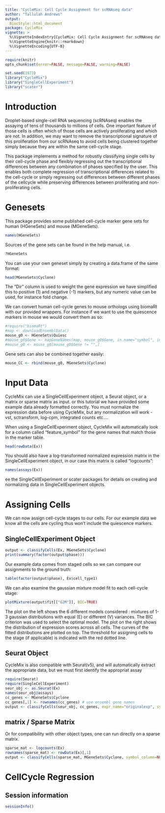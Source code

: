 ```yaml
---
title: "CycleMix: Cell Cycle Assignment for scRNAseq data"
author: "Tallulah Andrews"
output: 
  BiocStyle::html_document
package: CycleMix
vignette: >
  %\VignetteIndexEntry{CycleMix: Cell Cycle Assignment for scRNAseq data}
  %\VignetteEngine{knitr::rmarkdown}
  %\VignetteEncoding{UTF-8}
---
```



```r
require(knitr)
opts_chunk$set(error=FALSE, message=FALSE, warning=FALSE)
```

```r
set.seed(1973)
library("CycleMix")
library("SingleCellExperiment")
library("scater")
```
# Introduction

Droplet-based single-cell RNA sequencing (scRNAseq) enables the assaying of tens of thousands to millions of cells. One important feature of those cells is often which of those cells are actively proliferating and which are not. In addition, we may want to remove the transcriptional signature of this proliferation from our scRNAseq to avoid cells being clustered together simply because they are within the same cell-cycle stage.

This package implements a method for robustly classifying single cells by their cell-cycle phase and flexibly regressing out the transcriptional differences between any combination of phases specified by the user. This enables both complete regression of transcriptional differences related to the cell-cycle or simply regressing out differences between different phases of the cellcycle while preserving differences between proliferating and non-proliferating cells.


# Genesets

This package provides some published cell-cycle marker gene sets for human (HGeneSets) and mouse (MGeneSets).
```r
names(HGeneSets)
```

Sources of the gene sets can be found in the help manual, i.e.
```r
?HGeneSets
```
You can use your own geneset simply by creating a data.frame of the same format:

```r
head(MGeneSets$Cyclone)
```

The "Dir" column is used to weight the gene expression we have simplified this to positive (1) and negative (-1) markers, but any numeric value can be used, for instance fold change.

We can convert human cell-cycle genes to mouse orthologs using biomaRt with our provided wrappers. For instance if we want to use the quiescence markers in mouse we would convert them as so:


```r
#require("biomaRt")
#map <- downloadEnsemblData()
mouse_g0 <- HGeneSets$Quiesc
#mouse_g0$Gene <- mapGeneNames(map, mouse_g0$Gene, in.name="symbol", in.org="Hsap", out.name="symbol", out.org="Mmus")
#mouse_g0 <- mouse_g0[mouse_g0$Gene != "",]
```

Gene sets can also be combined together easily:

```r
mouse_CC <- rbind(mouse_g0, MGeneSets$Cyclone)
```

# Input Data

CycleMix can use a SingleCellExperiment object, a Seurat object, or a matrix or sparse matrix as input. or this tutorial we have provided some example data already formatted correctly. You must normalize the expression data before using CycleMix, but any normalization will work - vst, sctransform, log-cpm, integrated counts etc....

When using a SingleCellExperiment object, CycleMix will automatically look for a column called "feature_symbol" for the gene names that match those in the marker table.

```r
head(rowData(Ex))
```


You should also have a log-transformed normalized expression matrix in the SingleCellExperiment object, in our case this matrix is called "logcounts":

```r
names(assays(Ex))
```
ee the SingleCellExperiment or scater packages for details on creating and normalizing data in SingleCellExperiment objects.

# Assigning Cells

We can now assign cell-cycle stages to our cells. For our example data we know all the cells are cycling thus won't include the quiescence markers.


## SingleCellExperiment Object
```r
output <- classifyCells(Ex, MGeneSets$Cyclone) 
print(summary(factor(output$phase)))
```
Our example data comes from staged cells so we can compare our assignments to the ground truth:

```r
table(factor(output$phase), Ex$cell_type1)
```

We can also examine the gaussian mixture model fit to each cell-cycle stage:
```r
plotMixture(output$fit[["G2M"]], BIC=TRUE)
```
The plot on the left shows the 6 different models considered : mixtures of 1-3 gaussian distributions with equal (E) or different (V) variances. The BIC criterion was used to select the optimal model. The plot on the right shows the distribution of expression scores across all cells. The curves of the fitted distributions are plotted on top. The threshold for assigning cells to the stage (if applicable) is indicated with the red dotted line.

## Seurat Object
CycleMix is also compatible with Seurat(v5), and will automatically extract the appropriate data, but we must first identify the appropriat assay
```r
require(Seurat)
require(SingleCellExperiment)
seur_obj <- as.Seurat(Ex)
names(seur_obj@assays)
cc_genes <- MGeneSets$Cyclone
cc_genes[,1] <- rownames(cc_genes) # use ensembl gene names
output <- classifyCells(seur_obj, cc_genes, expr_name="originalexp", symbol_column=NULL)
```

## matrix / Sparse Matrix
Or for compatibility with other object types, one can run directly on a sparse matrix.
```r
sparse_mat <- logcounts(Ex)
rownames(sparse_mat) <- rowData(Ex)[,1]
output <- classifyCells(sparse_mat, MGeneSets$Cyclone, symbol_column=NULL)
```

# CellCycle Regression


## Session information

```r
sessionInfo()
```
